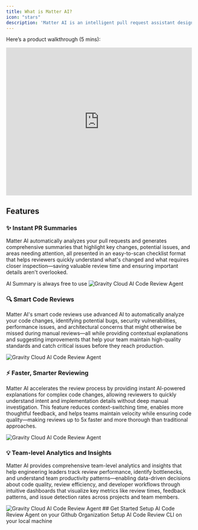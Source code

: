 ```yaml
---
title: What is Matter AI?
icon: "stars"
description: 'Matter AI is an intelligent pull request assistant designed to streamline code reviews, enhance collaboration, and improve code quality using AI. It automatically generates detailed PR summaries, detects performance, security, and bug-related issues in code, and helps reviewers understand complex changes faster with AI-powered explanations. By integrating seamlessly into your workflow, Matter AI reduces review time, prevents costly errors, and ensures a smoother development process -- so your team can focus on building, not battling PR bottlenecks.'
---
```


Here’s a product walkthrough (5 mins):

<iframe width="100%" height="400px" src="https://www.youtube.com/embed/91g_WQHvTe4" title="YouTube video player" frameborder="0" allow="accelerometer; autoplay; clipboard-write; encrypted-media; gyroscope; picture-in-picture; web-share" referrerpolicy="strict-origin-when-cross-origin" allowfullscreen></iframe>

## Features

### ✨ Instant PR Summaries
Matter AI automatically analyzes your pull requests and generates comprehensive summaries that highlight key changes, potential issues, and areas needing attention, all presented in an easy-to-scan checklist format that helps reviewers quickly understand what's changed and what requires closer inspection—saving valuable review time and ensuring important details aren't overlooked.

<Note>
AI Summary is always free to use
</Note>
<Frame>
<img
  className="block"
  src="https://res.cloudinary.com/dor5uewzz/image/upload/v1740649715/generate-ai-summary_fmzjie.png"
  alt="Gravity Cloud AI Code Review Agent"
/>
</Frame>

### 🔍 Smart Code Reviews
Matter AI's smart code reviews use advanced AI to automatically analyze your code changes, identifying potential bugs, security vulnerabilities, performance issues, and architectural concerns that might otherwise be missed during manual reviews—all while providing contextual explanations and suggesting improvements that help your team maintain high-quality standards and catch critical issues before they reach production.

<Frame>
<img
  className="block"
  src="https://res.cloudinary.com/dor5uewzz/image/upload/v1740649715/generate-ai-review_mqz3gy.png"
  alt="Gravity Cloud AI Code Review Agent"
/>
</Frame>

### ⚡ Faster, Smarter Reviewing
Matter AI accelerates the review process by providing instant AI-powered explanations for complex code changes, allowing reviewers to quickly understand intent and implementation details without deep manual investigation. This feature reduces context-switching time, enables more thoughtful feedback, and helps teams maintain velocity while ensuring code quality—making reviews up to 5x faster and more thorough than traditional approaches.

<Frame>
<img
  className="block"
  src="https://res.cloudinary.com/dor5uewzz/image/upload/v1741598521/generate-ai-explain_ceovuu.png"
  alt="Gravity Cloud AI Code Review Agent"
/>
</Frame>

### 💡 Team-level Analytics and Insights
Matter AI provides comprehensive team-level analytics and insights that help engineering leaders track review performance, identify bottlenecks, and understand team productivity patterns—enabling data-driven decisions about code quality, review efficiency, and developer workflows through intuitive dashboards that visualize key metrics like review times, feedback patterns, and issue detection rates across projects and team members.

<Frame>
<img
  className="block"
  src="https://res.cloudinary.com/dor5uewzz/image/upload/v1740649715/team-level-dashboard_eliha4.png"
  alt="Gravity Cloud AI Code Review Agent"
/>
</Frame>
## Get Started

<CardGroup cols={2}>
  <Card
    title="Setup AI Code Review Github App"
    icon="github"
    href="/quickstart-ai-code-review-agent"
  >
    Setup AI Code Review Agent on your Github Organization
  </Card>
  <Card
    title="Setup AI Code Review CLI"
    icon="terminal"
    href="/quickstart-ai-code-review-cli"
  >
    Setup AI Code Review CLI on your local machine
  </Card>
</CardGroup>
